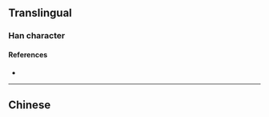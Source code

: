 {{also|漿}}
{{character info}}
==Translingual==

===Han character===
{{Han char|rn=85|rad=水|as=06|sn=10|four=37902|canj=LNE|ids=⿰⿱丬夕水}}

====References====
* {{Han ref|kx=0623.171|hdz=31601.030|uh=6D46}}

----

==Chinese==
{{zh-see|漿}}